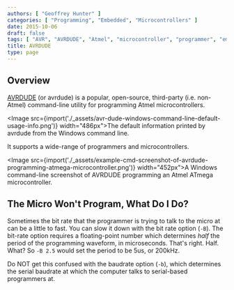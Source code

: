 ```yaml
---
authors: [ "Geoffrey Hunter" ]
categories: [ "Programming", "Embedded", "Microcontrollers" ]
date: 2015-10-06
draft: false
tags: [ "AVR", "AVRDUDE", "Atmel", "microcontroller", "programmer", "embedded", "baudrate" ]
title: AVRDUDE
type: page
---
```



## Overview

[AVRDUDE](http://www.nongnu.org/avrdude/) (or avrdude) is a popular, open-source, third-party (i.e. non-Atmel) command-line utility for programming Atmel microcontrollers.

<Image src={import('./_assets/avr-dude-windows-command-line-default-usage-info.png')} width="486px">The default information printed by avrdude from the Windows command line.</Image>

It supports a wide-range of programmers and microcontrollers.

<Image src={import('./_assets/example-cmd-screenshot-of-avrdude-programming-atmega-microcontroller.png')} width="452px">A Windows command-line screenshot of AVRDUDE programming an Atmel ATmega microcontroller.</Image>

## The Micro Won't Program, What Do I Do?

Sometimes the bit rate that the programmer is trying to talk to the micro at can be a little to fast. You can slow it down with the bit rate option (`-B`). The bit-rate option requires a floating-point number which determines _half_ the period of the programming waveform, in microseconds. That's right. Half. What? So `-B 2.5` would set the period to be 5us, or 200kHz.

Do NOT get this confused with the baudrate option (`-b`), which determines the serial baudrate at which the computer talks to serial-based programmers at.
